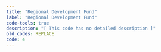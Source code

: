 ```yaml
---
title: "Regional Development Fund"
label: "Regional Development Fund"
code-tools: true
description: "[ This code has no detailed description ]"
old_codes: REPLACE
code: 4
---
```

